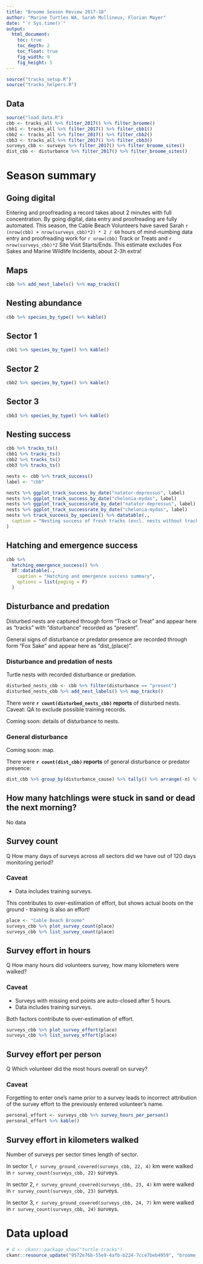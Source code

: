 ```yaml
---
title: "Broome Season Review 2017-18"
author: "Marine Turtles WA, Sarah Mullineux, Florian Mayer"
date: "`r Sys.time()`"
output:
  html_document:
    toc: true
    toc_depth: 2
    toc_float: true
    fig_width: 9
    fig_height: 5
---
```


```r
source("tracks_setup.R")
source("tracks_helpers.R")
```

## Data

```r
source("load_data.R")
cbb <- tracks_all %>% filter_2017() %>% filter_broome()
cbb1 <- tracks_all %>% filter_2017() %>% filter_cbb1()
cbb2 <- tracks_all %>% filter_2017() %>% filter_cbb2()
cbb3 <- tracks_all %>% filter_2017() %>% filter_cbb3()
surveys_cbb <- surveys %>% filter_2017() %>% filter_broome_sites()
dist_cbb <- disturbance %>% filter_2017() %>% filter_broome_sites()
```

# Season summary

## Going digital
Entering and proofreading a record takes about 2 minutes with full concentration.
By going digital, data entry and proofreading are fully automated.
This season, the Cable Beach Volunteers have saved Sarah 
`r (nrow(cbb) + nrow(surveys_cbb)*2) * 2 / 60` hours of mind-numbing data entry
and proofreading work for `r nrow(cbb)` Track or Treats and 
`r nrow(surveys_cbb)*2` Site Visit Starts/Ends. 
This estimate excludes Fox Sakes and Marine Wildlife Incidents, about 2-3h extra!

## Maps
```r
cbb %>% add_nest_labels() %>% map_tracks()
```

## Nesting abundance
```r
cbb %>% species_by_type() %>% kable()
```

## Sector 1
```r
cbb1 %>% species_by_type() %>% kable()
```

## Sector 2
```r
cbb2 %>% species_by_type() %>% kable()
```

## Sector 3
```r
cbb3 %>% species_by_type() %>% kable()
```

## Nesting success 

```r
cbb %>% tracks_ts()
cbb1 %>% tracks_ts()
cbb2 %>% tracks_ts()
cbb3 %>% tracks_ts()

nests <- cbb %>% track_success()
label <- "cbb"

nests %>% ggplot_track_success_by_date("natator-depressus", label)
nests %>% ggplot_track_success_by_date("chelonia-mydas", label)
nests %>% ggplot_track_successrate_by_date("natator-depressus", label)
nests %>% ggplot_track_successrate_by_date("chelonia-mydas", label)
nests %>% track_success_by_species() %>% datatable(.,
  caption = "Nesting success of fresh tracks (excl. nests without tracks and tagging)"
)
```

## Hatching and emergence success
```r
cbb %>%
  hatching_emergence_success() %>%
  DT::datatable(.,
    caption = "Hatching and emergence success summary",
    options = list(paging = F)
  )
```

## Disturbance and predation
Disturbed nests are captured through form "Track or Treat" and appear here
as "tracks" with "disturbance" recorded as "present".

General signs of disturbance or predator presence are recorded through form 
"Fox Sake" and appear here as "dist_(place)".

### Disturbance and predation of nests
Turtle nests with recorded disturbance or predation.

```r
disturbed_nests_cbb <- cbb %>% filter(disturbance == "present")
disturbed_nests_cbb %>% add_nest_labels() %>% map_tracks()
```

There were **`r count(disturbed_nests_cbb)` reports** of disturbed nests. Caveat: QA to exclude possible training records.

Coming soon: details of disturbance to nests.

### General disturbance
Coming soon: map.

There were **`r count(dist_cbb)` reports** of general disturbance or predator presence:

```r
dist_cbb %>% group_by(disturbance_cause) %>% tally() %>% arrange(-n) %>% kable()
```

## How many hatchlings were stuck in sand or dead the next morning?
No data

## Survey count
Q How many days of surveys across all sectors did we have out of 120 days monitoring period?

### Caveat
* Data includes training surveys.

This contributes to over-estimation of effort, but shows actual boots on the 
ground - training is also an effort!

```r
place <- "Cable Beach Broome"
surveys_cbb %>% plot_survey_count(place)
surveys_cbb %>% list_survey_count(place)
```

## Survey effort in hours
Q How many hours did volunteers survey, how many kilometers were walked?

### Caveat
* Surveys with missing end points are auto-closed after 5 hours. 
* Data includes training surveys.

Both factors contribute to over-estimation of effort.

```r
surveys_cbb %>% plot_survey_effort(place)
surveys_cbb %>% list_survey_effort(place)
```

## Survey effort per person
Q Which volunteer did the most hours overall on survey?

### Caveat
Forgetting to enter one's name prior to a survey leads to incorrect attribution
of the survey effort to the previously entered volunteer's name.

```r
personal_effort <- surveys_cbb %>% survey_hours_per_person()
personal_effort %>% kable()
```

## Survey effort in kilometers walked
Number of surveys per sector times length of sector.

In sector 1, `r survey_ground_covered(surveys_cbb, 22, 4)` km were walked 
in `r survey_count(surveys_cbb, 22)` surveys.

In sector 2, `r survey_ground_covered(surveys_cbb, 23, 4)` km were walked 
in `r survey_count(surveys_cbb, 23)` surveys.

In sector 3, `r survey_ground_covered(surveys_cbb, 24, 7)` km were walked 
in `r survey_count(surveys_cbb, 24)` surveys.

# Data upload

```r
# d <- ckanr::package_show("turtle-tracks")
ckanr::resource_update("9572e76b-55e9-4afb-b224-7cce7beb4959", "broome_2017-18.html")
```

